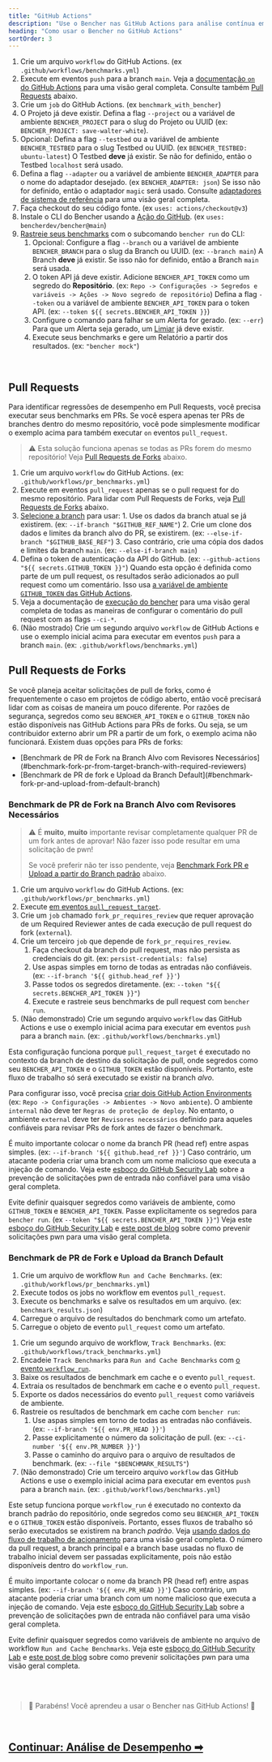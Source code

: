 ```yaml
---
title: "GitHub Actions"
description: "Use o Bencher nas GitHub Actions para análise contínua em pull requests"
heading: "Como usar o Bencher no GitHub Actions"
sortOrder: 3
---
```



<GitHubActions1 />

1. Crie um arquivo `workflow` do GitHub Actions. (ex `.github/workflows/benchmarks.yml`)
2. Execute em eventos `push` para a branch `main`. Veja a [documentação `on` do GitHub Actions](https://docs.github.com/pt/actions/using-workflows/workflow-syntax-for-github-actions#on) para uma visão geral completa. Consulte também [Pull Requests](#pull-requests) abaixo.
3. Crie um `job` do GitHub Actions. (ex `benchmark_with_bencher`)
4. O Projeto já deve existir. Defina a flag `--project` ou a variável de ambiente `BENCHER_PROJECT` para o slug do Projeto ou UUID (ex: `BENCHER_PROJECT: save-walter-white`).
6. Opcional: Defina a flag `--testbed` ou a variável de ambiente `BENCHER_TESTBED` para o slug Testbed ou UUID. (ex `BENCHER_TESTBED: ubuntu-latest`) O Testbed **deve** já existir. Se não for definido, então o Testbed `localhost` será usado.
7. Defina a flag `--adapter` ou a variável de ambiente `BENCHER_ADAPTER` para o nome do adaptador desejado. (ex `BENCHER_ADAPTER: json`) Se isso não for definido, então o adaptador `magic` será usado. Consulte [adaptadores de sistema de referência](/docs/pt/explanation/adapters/) para uma visão geral completa.
8. Faça checkout do seu código fonte. (ex `uses: actions/checkout@v3`)
9. Instale o CLI do Bencher usando a [Ação do GitHub](https://github.com/marketplace/actions/bencher-cli). (ex `uses: bencherdev/bencher@main`)
10. [Rastreie seus benchmarks](/docs/pt/how-to/track-benchmarks/) com o subcomando `bencher run` do CLI:
    1.  Opcional: Configure a flag `--branch` ou a variável de ambiente `BENCHER_BRANCH` para o slug da Branch ou UUID. (ex: `--branch main`) A Branch **deve** já existir. Se isso não for definido, então a Branch `main` será usada.
    2. O token API já deve existir. Adicione `BENCHER_API_TOKEN` como um segredo do **Repositório**. (ex: `Repo -> Configurações -> Segredos e variáveis -> Ações -> Novo segredo de repositório`) Defina a flag `--token` ou a variável de ambiente `BENCHER_API_TOKEN` para o token API. (ex: `--token ${{ secrets.BENCHER_API_TOKEN }}`)
    3.  Configure o comando para falhar se um Alerta for gerado. (ex: `--err`) Para que um Alerta seja gerado, um [Limiar](/docs/pt/explanation/thresholds/) já deve existir.
    4.  Execute seus benchmarks e gere um Relatório a partir dos resultados. (ex: `"bencher mock"`)

<br/>

## Pull Requests

Para identificar regressões de desempenho em Pull Requests, você precisa executar seus benchmarks em PRs.
Se você espera apenas ter PRs de branches dentro do mesmo repositório, você pode simplesmente modificar o exemplo acima para também executar `on` eventos `pull_request`.

> ⚠️ Esta solução funciona apenas se todas as PRs forem do mesmo repositório!
> Veja [Pull Requests de Forks](#pull-requests-from-forks) abaixo.

<GitHubActions2 />

1. Crie um arquivo `workflow` do GitHub Actions. (ex: `.github/workflows/pr_benchmarks.yml`)
2. Execute em eventos `pull_request` apenas se o pull request for do mesmo repositório. Para lidar com Pull Requests de Forks, veja [Pull Requests de Forks](#pull-requests-from-forks) abaixo.
3. [Selecione a branch](http://localhost:3000/docs/pt/explanation/branch-selection/) para usar:
        1. Use os dados da branch atual se já existirem. (ex: `--if-branch "$GITHUB_REF_NAME"`)
        2. Crie um clone dos dados e limites da branch alvo do PR, se existirem. (ex: `--else-if-branch "$GITHUB_BASE_REF"`)
        3. Caso contrário, crie uma cópia dos dados e limites da branch `main`. (ex: `--else-if-branch main`)
4. Defina o token de autenticação da API do GitHub. (ex: `--github-actions "${{ secrets.GITHUB_TOKEN }}"`) Quando esta opção é definida como parte de um pull request, os resultados serão adicionados ao pull request como um comentário. Isso usa [a variável de ambiente `GITHUB_TOKEN` das GitHub Actions](https://docs.github.com/pt/actions/security-guides/automatic-token-authentication).
5. Veja a documentação de [execução do bencher](/docs/pt/explanation/bencher-run/) para uma visão geral completa de todas as maneiras de configurar o comentário do pull request com as flags `--ci-*`.
6. (Não mostrado) Crie um segundo arquivo `workflow` de GitHub Actions e use o exemplo inicial acima para executar em eventos `push` para a branch `main`. (ex: `.github/workflows/benchmarks.yml`)

## Pull Requests de Forks

Se você planeja aceitar solicitações de pull de forks, como é frequentemente o caso em projetos de código aberto,
então você precisará lidar com as coisas de maneira um pouco diferente.
Por razões de segurança, segredos como seu `BENCHER_API_TOKEN` e o `GITHUB_TOKEN` não estão disponíveis nas GitHub Actions para PRs de forks.
Ou seja, se um contribuidor externo abrir um PR a partir de um fork, o exemplo acima não funcionará.
Existem duas opções para PRs de forks:

<ul>
  <li>[Benchmark de PR de Fork na Branch Alvo com Revisores Necessários](#benchmark-fork-pr-from-target-branch-with-required-reviewers)</li>
  <li>[Benchmark de PR de fork e Upload da Branch Default](#benchmark-fork-pr-and-upload-from-default-branch)</li>
</ul>

### Benchmark de PR de Fork na Branch Alvo com Revisores Necessários

> ⚠️ É **muito**, **muito** importante revisar completamente qualquer PR de um fork antes de aprovar!
> Não fazer isso pode resultar em uma solicitação de pwn!
>
> Se você preferir não ter isso pendente, veja [Benchmark Fork PR e Upload a partir do Branch padrão](#benchmark-fork-pr-e-upload-a-partir-do-branch-padrao) abaixo.

<GitHubActions3 />

1. Crie um arquivo `workflow` do GitHub Actions. (ex: `.github/workflows/pr_benchmarks.yml`)
1. Execute [em eventos `pull_request_target`](https://docs.github.com/pt/actions/using-workflows/events-that-trigger-workflows#pull_request_target).
1. Crie um `job` chamado `fork_pr_requires_review` que requer aprovação de um Required Reviewer antes de cada execução de pull request do fork (`external`).
1. Crie um terceiro `job` que depende de `fork_pr_requires_review`.
   1. Faça checkout da branch do pull request, mas não persista as credenciais do git. (ex: `persist-credentials: false`)
   2. Use aspas simples em torno de todas as entradas não confiáveis. (ex: `--if-branch '${{ github.head_ref }}'`)
   3. Passe todos os segredos diretamente. (ex: `--token "${{ secrets.BENCHER_API_TOKEN }}"`)
   4. Execute e rastreie seus benchmarks de pull request com `bencher run`.
1. (Não demonstrado) Crie um segundo arquivo `workflow` das GitHub Actions e use o exemplo inicial acima para executar em eventos `push` para a branch `main`. (ex: `.github/workflows/benchmarks.yml`)

Esta configuração funciona porque `pull_request_target` é executado no contexto da branch de destino da solicitação de pull,
onde segredos como seu `BENCHER_API_TOKEN` e o `GITHUB_TOKEN` estão disponíveis.
Portanto, este fluxo de trabalho só será executado se existir na branch _alvo_.

Para configurar isso, você precisa [criar dois GitHub Action Environments](https://docs.github.com/pt/actions/deployment/targeting-different-environments/using-environments-for-deployment#using-an-environment)
(ex: `Repo -> Configurações -> Ambientes -> Novo ambiente`).
O ambiente `internal` não deve ter `Regras de proteção de deploy`.
No entanto, o ambiente `external` deve ter `Revisores necessários` definido para aqueles confiáveis para revisar PRs de fork antes de fazer o benchmark.

É muito importante colocar o nome da branch PR (head ref) entre aspas simples. (ex: `--if-branch '${{ github.head_ref }}'`) Caso contrário, um atacante poderia criar uma branch com um nome malicioso que executa a injeção de comando. Veja este [esboço do GitHub Security Lab](https://securitylab.github.com/research/github-actions-untrusted-input/) sobre a prevenção de solicitações pwn de entrada não confiável para uma visão geral completa.

Evite definir quaisquer segredos como variáveis de ambiente, como `GITHUB_TOKEN` e `BENCHER_API_TOKEN`.
Passe explicitamente os segredos para `bencher run`. (ex `--token "${{ secrets.BENCHER_API_TOKEN }}"`)
Veja este [esboço do GitHub Security Lab](https://securitylab.github.com/research/github-actions-preventing-pwn-requests/)
e [este post de blog](https://nathandavison.com/blog/github-actions-and-the-threat-of-malicious-pull-requests)
sobre como prevenir solicitações pwn para uma visão geral completa.

### Benchmark de PR de Fork e Upload da Branch Default

<GitHubActions4 />

1. Crie um arquivo de workflow `Run and Cache Benchmarks`. (ex: `.github/workflows/pr_benchmarks.yml`)
2. Execute todos os jobs no workflow em eventos `pull_request`.
3. Execute os benchmarks e salve os resultados em um arquivo. (ex: `benchmark_results.json`)
4. Carregue o arquivo de resultados do benchmark como um artefato.
5. Carregue o objeto de evento `pull_request` como um artefato.

<GitHubActions5 />

1. Crie um segundo arquivo de workflow, `Track Benchmarks`. (ex: `.github/workflows/track_benchmarks.yml`)
2. Encadeie `Track Benchmarks` para `Run and Cache Benchmarks` com [o evento `workflow_run`](https://docs.github.com/pt/actions/using-workflows/events-that-trigger-workflows#workflow_run).
3. Baixe os resultados de benchmark em cache e o evento `pull_request`.
4. Extraia os resultados de benchmark em cache e o evento `pull_request`.
5. Exporte os dados necessários do evento `pull_request` como variáveis de ambiente.
6. Rastreie os resultados de benchmark em cache com `bencher run`:
   1. Use aspas simples em torno de todas as entradas não confiáveis. (ex: `--if-branch '${{ env.PR_HEAD }}'`)
   2. Passe explicitamente o número da solicitação de pull. (ex: `--ci-number '${{ env.PR_NUMBER }}'`)
   3. Passe o caminho do arquivo para o arquivo de resultados de benchmark. (ex: `--file "$BENCHMARK_RESULTS"`)
1. (Não demonstrado) Crie um terceiro arquivo `workflow` das GitHub Actions e use o exemplo inicial acima para executar em eventos `push` para a branch `main`. (ex: `.github/workflows/benchmarks.yml`)

Este setup funciona porque `workflow_run` é executado no contexto da branch padrão do repositório,
onde segredos como seu `BENCHER_API_TOKEN` e o `GITHUB_TOKEN` estão disponíveis.
Portanto, esses fluxos de trabalho só serão executados se existirem na branch _padrão_.
Veja [usando dados do fluxo de trabalho de acionamento](https://docs.github.com/pt/actions/using-workflows/events-that-trigger-workflows#using-data-from-the-triggering-workflow) para uma visão geral completa.
O número da pull request, a branch principal e a branch base usadas no fluxo de trabalho inicial devem ser passadas explicitamente, pois não estão disponíveis dentro do `workflow_run`.

É muito importante colocar o nome da branch PR (head ref) entre aspas simples. (ex: `--if-branch '${{ env.PR_HEAD }}'`) Caso contrário, um atacante poderia criar uma branch com um nome malicioso que executa a injeção de comando. Veja este [esboço do GitHub Security Lab](https://securitylab.github.com/research/github-actions-untrusted-input/) sobre a prevenção de solicitações pwn de entrada não confiável para uma visão geral completa.

Evite definir quaisquer segredos como variáveis de ambiente no arquivo de workflow `Run and Cache Benchmarks`.
Veja este [esboço do GitHub Security Lab](https://securitylab.github.com/research/github-actions-preventing-pwn-requests/)
e [este post de blog](https://nathandavison.com/blog/github-actions-and-the-threat-of-malicious-pull-requests)
sobre como prevenir solicitações pwn para uma visão geral completa.

<br/>
<br/>

> 🎉 Parabéns! Você aprendeu a usar o Bencher nas GitHub Actions! 🐰

<br/>

<h2><a href="/docs/pt/explanation/benchmarking/">Continuar: Análise de Desempenho ➡</a></h2>
